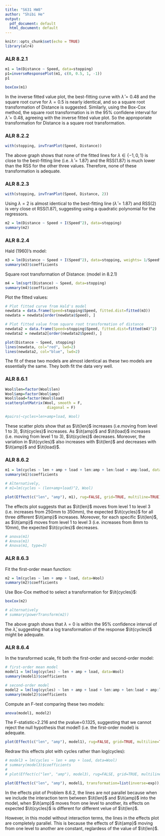 ```yaml
---
title: "S631 HW8"
author: "Shibi He"
output:
  pdf_document: default
  html_document: default
---
```


```r
knitr::opts_chunk$set(echo = TRUE)
library(alr4)
```

### ALR 8.2.1
```r
m1 = lm(Distance ~ Speed, data=stopping)
p1=inverseResponsePlot(m1, c(0, 0.5, 1, -1))
p1

boxCox(m1)
```


In the inverse fitted value plot, the best-fitting curve with $\hat{\lambda}=0.48$ and the square root curve for $\lambda=0.5$ is nearly identical, and so a square root transformation of Distance is suggested. Similarly, using the Box-Cox method, the square root transformation is in the 95% confidene interval for $\hat{\lambda}=0.48$, agreeing with the inverse fitted value plot. So the approporiate transformation for Distance is a square root transformation. 




### ALR 8.2.2
```r
with(stopping, invTranPlot(Speed, Distance))
```


The above graph shows that none of the fitted lines for $\lambda \in \{-1, 0, 1\}$ is close to the best-fitting line (i.e. $\hat{\lambda}=1.87$) and the RSS(1.87) is much lower than the RSS for the other three values. Therefore, none of these transformation is adequate. 




### ALR 8.2.3
```r
with(stopping, invTranPlot(Speed, Distance, 2))
```
 

Using $\lambda=2$ is almost identical to the best-fitting line ($\hat{\lambda}=1.87$) and RSS(2) is very close ot RSS(1.87), suggesting using a quadratic polynomial for the regressors. 
```r
m2 = lm(Distance ~ Speed + I(Speed^2), data=stopping)
summary(m2)
```

### ALR 8.2.4 

Hald (1960)'s model:
```r
m3 = lm(Distance ~ Speed + I(Speed^2), data=stopping, weights= 1/Speed^2 )
summary(m3)$coefficients
```


Square root transformation of Distance: (model in 8.2.1)
```r
m4 = lm(sqrt(Distance) ~ Speed, data=stopping)
summary(m4)$coefficients
```


Plot the fitted values: 
```r
# Plot fitted curve from Hald's model
newdata = data.frame(Speed=stopping$Speed, fitted.dist=fitted(m3))
newdata = newdata[order(newdata$Speed), ]

# Plot fitted value from square root transformation of distance
newdata2 = data.frame(Speed=stopping$Speed, fitted.dist=fitted(m4)^2)
newdata2 = newdata2[order(newdata2$Speed), ]

plot(Distance ~ Speed, stopping)
lines(newdata, col="red", lwd=2)
lines(newdata2, col="blue", lwd=2)
```



The fit of these two models are almost identical as these two models are essentially the same. They both fit the data very well. 


### ALR 8.6.1
```r
Wool$len=factor(Wool$len)
Wool$amp=factor(Wool$amp)
Wool$load=factor(Wool$load)
scatterplotMatrix(Wool, smooth = F,
                   diagonal = F)

#pairs(~cycles+len+amp+load, Wool)
```


These scatter plots show that as $\it{len}$ increases (i.e.moving from level 1 to 3), $\it{cycles}$ increases. As $\it{amp}$ and $\it{load}$ increases (i.e. moving from level 1 to 3), $\it{cycles}$ decreases. Moreover, the variation in $\it{cycles}$ also increases with $\it{len}$ and decreases with $\it{amp}$ and $\it{load}$.


### ALR 8.6.2
```r
m1 = lm(cycles ~ len + amp + load + len:amp + len:load + amp:load, data=Wool)
summary(m1)$coefficients

# Alternatively,
# m1=lm(cycles ~ (len+amp+load)^2, Wool)

```


```r
plot(Effect(c("len", "amp"), m1), rug=FALSE, grid=TRUE, multiline=TRUE)
```


The effects plot suggests that as $\it{len}$ moves from level 1 to level 3 (i.e. increases from 250mm to 350mm), the expected $\it{cycles}$ for all three different $\it{amp}$ increases. Moreover, for each specific $\it{len}$, as $\it{amp}$ moves from level 1 to level 3 (i.e. increases from 8mm to 10mm), the expected $\it{cycles}$ decreases. 


```r
# anova(m1)
# Anova(m1)
# Anova(m1, type=3)
```


### ALR 8.6.3

Fit the first-order mean function:
```r
m2 = lm(cycles ~ len + amp + load, data=Wool)
summary(m2)$coefficients
```


Use Box-Cox method to select a transformation for $\it{cycles}$:
```r
boxCox(m2)

# alternatively
# summary(powerTransform(m2))
```


The above graph shows that $\lambda=0$ is within the 95% confidence interval of the $\hat{\lambda}$, suggesting that a log transformation of the response $\it{cycles}$ might be adequate. 




### ALR 8.6.4

In the transformed scale, fit both the first-order and second-order model:
```r
# first-order mean model
model1 = lm(log(cycles) ~ len + amp + load, data=Wool)
summary(model1)$coefficients
```


```r
# second-order model
model2 = lm(log(cycles) ~ len + amp + load + len:amp + len:load + amp:load, data=Wool)
summary(model2)$coefficients
```


Compute an F-test comparing these two models:
```r
anova(model1, model2)
```


The F-statistic=2.216 and the pvalue=0.1325, suggesting that we cannot reject the null hypothesis that model1 (i.e. the first-order model) is adequate. 


```r
plot(Effect(c("len", "amp"), model1), rug=FALSE, grid=TRUE, multiline=TRUE)
```


Redraw this effects plot with cycles rather than log(cycles):
```r
# model3 = lm(cycles ~ len + amp + load, data=Wool)
# summary(model3)$coefficients
# 
# plot(Effect(c("len", "amp"), model3), rug=FALSE, grid=TRUE, multiline=TRUE)

plot(Effect(c("len", "amp"), model1, transformation=list(inverse=exp)), multiline=TRUE, rescale.axis=FALSE, ylab="cycles")
```



In the effects plot of Problem 8.6.2, the lines are not parallel because when we include the interaction term between $\it{len}$ and $\it{amp}$ into the model, when $\it{amp}$ moves from one level to another, its effects on expected $\it{cycles}$ is different for different velue of $\it{len}$. 


However, in this model without interaction terms, the lines in the effects plot are completely parallel. This is because the effects of $\it{amp}$ moving from one level to another are constant, reglardess of the value of $\it{len}$. 





